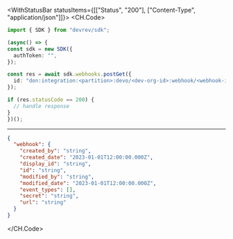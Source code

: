 

<WithStatusBar statusItems={[["Status", "200"], ["Content-Type", "application/json"]]}>
  <CH.Code>
  ```typescript PostGet.ts
  import { SDK } from "devrev/sdk";

(async() => {
  const sdk = new SDK({
    authToken: "",
  });

  const res = await sdk.webhooks.postGet({
    id: "don:integration:<partition>:devo/<dev-org-id>:webhook/<webhook-id>",
  });

  if (res.statusCode == 200) {
    // handle response
  }
})();
  ```
  ---

  ```json Example Response
  {
    "webhook": {
      "created_by": "string",
      "created_date": "2023-01-01T12:00:00.000Z",
      "display_id": "string",
      "id": "string",
      "modified_by": "string",
      "modified_date": "2023-01-01T12:00:00.000Z",
      "event_types": [],
      "secret": "string",
      "url": "string"
    }
  }
  ```
  </CH.Code>
</WithStatusBar>
